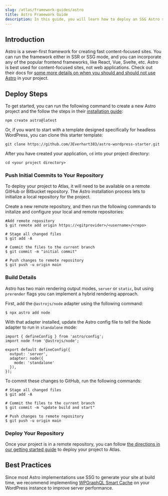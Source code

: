 ```yaml
---
slug: /atlas/framework-guides/astro
title: Astro Framework Guide
description: In this guide, you will learn how to deploy an SSG Astro site on the Atlas platform. 
---
```

## Introduction 

Astro is a sever-first framework for creating fast content-focused sites. You can run the framework either in SSR or SSG mode, and you can incorporate any of the popular frontend frameworks, like React, Vue, Svelte, etc. Astro is best used for content-focused sites, not web applications. Check out their docs for [some more details on when you should and should not use Astro](https://docs.astro.build/en/concepts/why-astro/) in your project.

## Deploy Steps

To get started, you can run the following command to create a new Astro project and the follow the steps in their [installation guide](https://docs.astro.build/en/install/auto/):

`npm create astro@latest`

Or, if you want to start with a template designed specifically for headless WordPress, you can clone this starter template:

`git clone https://github.com/JEverhart383/astro-wordpress-starter.git`

After you have created your application, `cd` into your project directory:

`cd <your project directory>`

### Push Initial Commits to Your Repository

To deploy your project to Atlas, it will need to be available on a remote GitHub or Bitbucket repository. The Astro installation process lets to initialize a local repository for the project.

Create a new remote repository, and then run the following commands to initalize and configure your local and remote repositories:

```
#Add remote repository
$ git remote add origin https://<gitprovider>/<username>/<repo>

# Stage all changed files
$ git add -A

# Commit the files to the current branch
$ git commit -m "initial commit"

# Push changes to remote repository
$ git push -u origin main

```
### Build Details 

Astro has two main rendering output modes, `server` or `static`, but using `prerender` flags you can implement a hybrid rendering approach. 

First, add the `@astrojs/node` adapter using the following command:
```
$ npx astro add node
```

With that adapter installed, update the Astro config file to tell the Node adapter to run in `standalone` mode:

```
import { defineConfig } from 'astro/config';
import node from '@astrojs/node';

export default defineConfig({
  output: 'server',
  adapter: node({
    mode: 'standalone'
  }),
});
```

To commit these changes to GitHub, run the following commands:

```
# Stage all changed files
$ git add -A

# Commit the files to the current branch
$ git commit -m "update build and start"

# Push changes to remote repository
$ git push -u origin main
```

### Deploy Your Repository

Once your project is in a remote repository, you can follow [the directions in our getting started guide](https://developers.wpengine.com/docs/atlas/getting-started/deploy-from-existing-repo) to deploy your project to Atlas.

## Best Practices 

Since most Astro implementations use SSG to generate your site at build time, we recommend implementing [WPGraphQL Smart Cache](https://developers.wpengine.com/blog/wpgraphql-smart-cache-with-next-js-and-apollo) on your WordPress instance to improve server performance.


